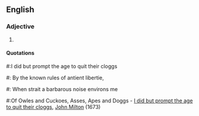 ==English==

===Adjective===
{{infl|en|adjective}}

# {{obsolete spelling of|ancient}}

====Quotations====
#:I did but prompt the age to quit their cloggs
#: By the known rules of antient libertie,
#: When strait a barbarous noise environs me
#:Of Owles and Cuckoes, Asses, Apes and Doggs - [[s:I did but prompt the age to quit their cloggs|I did but prompt the age to quit their cloggs]], [[w:John Milton|John Milton]] (1673)
